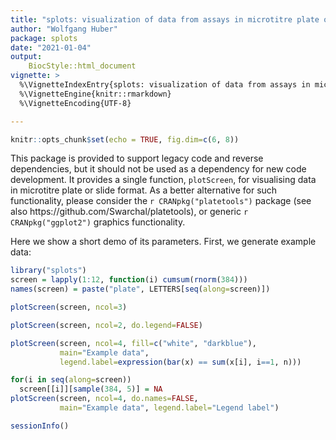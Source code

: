 ```yaml
---
title: "splots: visualization of data from assays in microtitre plate or slide format"
author: "Wolfgang Huber"
package: splots
date: "2021-01-04"
output: 
    BiocStyle::html_document
vignette: >
  %\VignetteIndexEntry{splots: visualization of data from assays in microtitre plate or slide format}
  %\VignetteEngine{knitr::rmarkdown}
  %\VignetteEncoding{UTF-8}  

---
```


```r
knitr::opts_chunk$set(echo = TRUE, fig.dim=c(6, 8))
```

This package is provided to support legacy code and reverse dependencies, but it should not be used as a dependency for new code development. It provides a single function, `plotScreen`, for visualising data in microtitre plate or slide format. As a better alternative for such functionality, please consider the `r CRANpkg("platetools")` package (see also https://github.com/Swarchal/platetools), or generic `r CRANpkg("ggplot2")` graphics functionality. 
  
Here we show a short demo of its parameters. First, we generate example data:

```r
library("splots")
screen = lapply(1:12, function(i) cumsum(rnorm(384)))
names(screen) = paste("plate", LETTERS[seq(along=screen)])
```

```r
plotScreen(screen, ncol=3)
```

```r
plotScreen(screen, ncol=2, do.legend=FALSE)
```

```r
plotScreen(screen, ncol=4, fill=c("white", "darkblue"), 
           main="Example data", 
           legend.label=expression(bar(x) == sum(x[i], i==1, n)))
```

```r
for(i in seq(along=screen))
  screen[[i]][sample(384, 5)] = NA
plotScreen(screen, ncol=4, do.names=FALSE, 
           main="Example data", legend.label="Legend label")
```


```r
sessionInfo()
``` 
